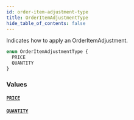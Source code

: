 ```yaml
---
id: order-item-adjustment-type
title: OrderItemAdjustmentType
hide_table_of_contents: false
---
```



Indicates how to apply an OrderItemAdjustment.

```graphql
enum OrderItemAdjustmentType {
  PRICE
  QUANTITY
}
```


### Values

#### [`PRICE`](#)




#### [`QUANTITY`](#)






